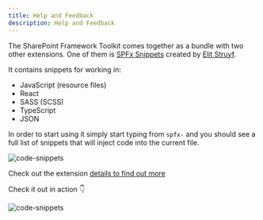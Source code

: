 ```yaml
---
title: Help and Feedback
description: Help and Feedback
---
```


The SharePoint Framework Toolkit comes together as a bundle with two other extensions. One of them is [SPFx Snippets](https://marketplace.visualstudio.com/items?itemName=eliostruyf.spfx-snippets) created by [Elit Struyf](https://www.eliostruyf.com/). 

It contains snippets for working in:

- JavaScript (resource files)
- React
- SASS (SCSS)
- TypeScript
- JSON

In order to start using it simply start typing from `spfx-` and you should see a full list of snippets that will inject code into the current file.

![code-snippets](../../../../../assets/images/code-snippets.png)

Check out the extension [details to find out more](https://github.com/estruyf/vscode-spfx-snippets#usage) 

Check it out in action 👇

![code-snippets](../../../../../assets/images/code-snippets.gif)
